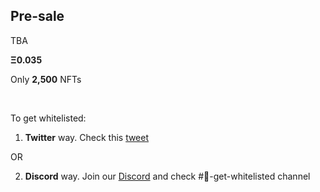 ## Pre-sale

TBA

**Ξ0.035**

Only **2,500** NFTs

<br />

To get whitelisted:

1) **Twitter** way. Check this <a data-v-1ea7eb07="" href="https://twitter.com/GoGoGroundhogs/status/1443577320585920513" target="_blank">tweet</a>

OR

2) **Discord** way. Join our <a data-v-1ea7eb07="" href="https://discord.gg/tPuTaurhfV" target="_blank">Discord</a> and check #📝-get-whitelisted channel
